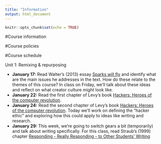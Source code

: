 ```yaml
---
title: "Information"
output: html_document
---
```


```r
knitr::opts_chunk$set(echo = TRUE)
```

#Course information

#Course policies

#Course schedule

Unit 1: Remixing & repurposing

* **January 17:** Read Walter's (2013) essay [Sparks will fly](https://aeon.co/essays/consumer-culture-is-dead-long-live-creators) and identify what are the main issues he addresses in the text. How do these relate to the themes of this course? In class on Friday, we'll talk about these ideas and reflect on what creator culture might look like.  
* **January 22:** Read the first chapter of Levy's book [Hackers: Heroes of the computer revolution](http://www.gutenberg.org/ebooks/729). 
* **January 24:** Read the second chapter of Levy's book [Hackers: Heroes of the computer revolution](http://www.gutenberg.org/ebooks/729). Today we'll work on defining the "hacker ethic" and exploring how this could apply to ideas like writing and research.  
* **January 29:** This week, we're going to switch gears a bit (temporarily) and talk about writing specifically.  For this class, read Straub's (1999) chapter [Responding - Really Responding - to Other Students' Writing]()




